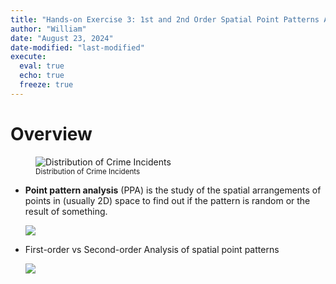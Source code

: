 ```yaml
---
title: "Hands-on Exercise 3: 1st and 2nd Order Spatial Point Patterns Analysis Methods"
author: "William"
date: "August 23, 2024"
date-modified: "last-modified"
execute: 
  eval: true
  echo: true
  freeze: true
---
```


# Overview

![~Distribution of Crime Incidents~](data/img/distribution-of-crime-with-vacant-properties.jpg){fig-align="center"}

-   **Point pattern analysis** (PPA) is the study of the spatial arrangements of points in (usually 2D) space to find out if the pattern is random or the result of something.

    ![](data/img/spatial-ppa.jpg)

-   First-order vs Second-order Analysis of spatial point patterns

    ![](data/img/spatial-ppa-methods.jpg)
